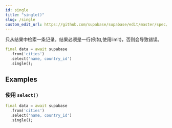 ```yaml
---
id: single
title: "single()"
slug: /single
custom_edit_url: https://github.com/supabase/supabase/edit/master/spec/supabase_dart_v1.yml
---
```


只从结果中检索一条记录。结果必须是一行(例如,使用limit)，否则会导致错误。


```dart
final data = await supabase
  .from('cities')
  .select('name, country_id')
  .single();
```


















## Examples

### 使用 `select()`



```dart
final data = await supabase
  .from('cities')
  .select('name, country_id')
  .single();
```